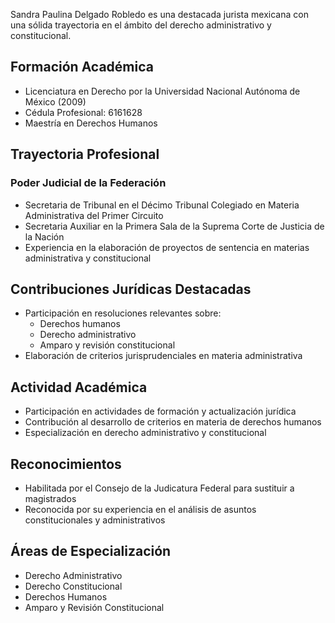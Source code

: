 Sandra Paulina Delgado Robledo es una destacada jurista mexicana con una sólida trayectoria en el ámbito del derecho administrativo y constitucional.

## Formación Académica
- Licenciatura en Derecho por la Universidad Nacional Autónoma de México (2009)
- Cédula Profesional: 6161628
- Maestría en Derechos Humanos

## Trayectoria Profesional

### Poder Judicial de la Federación
- Secretaria de Tribunal en el Décimo Tribunal Colegiado en Materia Administrativa del Primer Circuito
- Secretaria Auxiliar en la Primera Sala de la Suprema Corte de Justicia de la Nación
- Experiencia en la elaboración de proyectos de sentencia en materias administrativa y constitucional

## Contribuciones Jurídicas Destacadas
- Participación en resoluciones relevantes sobre:
  - Derechos humanos
  - Derecho administrativo
  - Amparo y revisión constitucional
- Elaboración de criterios jurisprudenciales en materia administrativa

## Actividad Académica
- Participación en actividades de formación y actualización jurídica
- Contribución al desarrollo de criterios en materia de derechos humanos
- Especialización en derecho administrativo y constitucional

## Reconocimientos
- Habilitada por el Consejo de la Judicatura Federal para sustituir a magistrados
- Reconocida por su experiencia en el análisis de asuntos constitucionales y administrativos

## Áreas de Especialización
- Derecho Administrativo
- Derecho Constitucional
- Derechos Humanos
- Amparo y Revisión Constitucional
